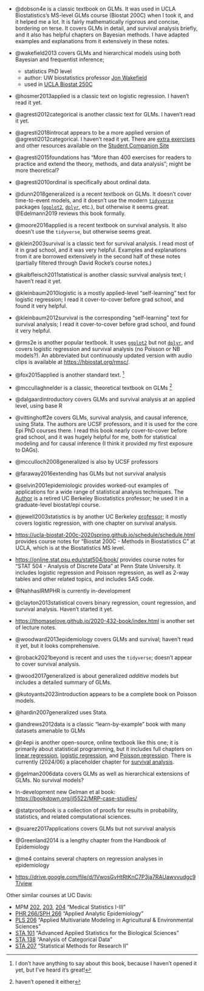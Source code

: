 - @dobson4e is a classic textbook on GLMs. 
It was used in UCLA Biostatistics's MS-level GLMs course (Biostat 200C) 
when I took it, and it helped me a lot. 
It is fairly mathematically rigorous and concise, bordering on terse.
It covers GLMs in detail, and survival analysis briefly, and it also has 
helpful chapters on Bayesian methods.
I have adapted examples and explanations from it extensively in these notes.

- @wakefield2013 covers GLMs and hierarchical models using both Bayesian and frequentist inference; 
    - statistics PhD level 
    - author: UW biostatistics professor [Jon Wakefield](https://www.biostat.washington.edu/people/jon-wakefield)
    - used in [UCLA Biostat 250C](https://donatello-telesca.com/biostatistics-251-)
    
- @hosmer2013applied is a classic text on logistic regression. 
I haven't read it yet.

- @agresti2012categorical is another classic text for GLMs. 
I haven't read it yet.

- @agresti2018introcat appears to be a more applied version of @agresti2012categorical. 
I haven't read it yet. 
There are [extra exercises](https://bcs.wiley.com/he-bcs/Books?action=resource&bcsId=11293&itemId=1119405262&resourceId=44770) and other resources available on the [Student Companion Site](https://bcs.wiley.com/he-bcs/Books?action=index&itemId=1119405262&bcsId=11293)

- @agresti2015foundations has "More than 400 exercises for readers to practice and extend the theory, methods, and data analysis"; might be more theoretical?

- @agresti2010ordinal is specifically about ordinal data.

- @dunn2018generalized is a recent textbook on GLMs. 
It doesn't cover time-to-event models, 
and it doesn't use the modern [`tidyverse`](https://tidyverse.org/) packages ([`ggplot2`](https://ggplot2.tidyverse.org/), 
[`dplyr`](https://dplyr.tidyverse.org/), etc.), 
but otherwise it seems great.
@Edelmann2019 reviews this book formally.

- @moore2016applied is a recent textbook on survival analysis. It also doesn't use the `tidyverse`, but otherwise seems great.

- @klein2003survival is a classic text for survival analysis.
I read most of it in grad school, and it was very helpful.
Examples and explanations from it are borrowed extensively in the second half of these notes
(partially filtered through David Rocke's course notes.)

- @kalbfleisch2011statistical is another classic survival analysis text;
I haven't read it yet.

- @kleinbaum2010logistic is a mostly applied-level "self-learning" text for logistic regression;
I read it cover-to-cover before grad school, and found it very helpful.

- @kleinbaum2012survival is the corresponding "self-learning" text for survival analysis;
I read it cover-to-cover before grad school, and found it very helpful.

- @rms2e is another popular textbook. It uses [`ggplot2`](https://ggplot2.tidyverse.org/) but not [`dplyr`](https://dplyr.tidyverse.org/), 
and covers logistic regression and survival analysis (no Poisson or NB models?).
An abbreviated but continuously updated version with audio clips is available at <https://hbiostat.org/rmsc/>.

- @fox2015applied is another standard text.
^[I don't have anything to say about this book, because I haven't opened it yet, but I've heard it's great!]

- @mccullaghnelder is a classic, theoretical textbook on GLMs
^[haven't opened it either]

- @dalgaardintroductory covers GLMs and survival analysis at an applied level, using base R

- @vittinghoff2e covers GLMs, survival analysis, and causal inference, using Stata. 
The authors are UCSF professors, and it is used for the core Epi PhD courses there.
I read this book nearly cover-to-cover before grad school, and it was hugely helpful for me,
both for statistical modeling and for causal inference (I think it provided my first exposure to DAGs).

- @mcculloch2008generalized is also by UCSF professors


- @faraway2016extending has GLMs but not survival analysis

- @selvin2001epidemiologic provides worked-out examples of applications for a wide range of 
statistical analysis techniques. 
The [Author](https://publichealth.berkeley.edu/people/steve-selvin) 
is a retired UC Berkeley Biostatistics professor; 
he used it in a graduate-level biostat/epi course.

- @jewell2003statistics is by another UC Berkeley [professor](https://publichealth.berkeley.edu/people/nicholas-jewell); 
it mostly covers logistic regression, with one chapter on survival analysis.

- <https://ucla-biostat-200c-2020spring.github.io/schedule/schedule.html> provides course notes for 
"Biostat 200C - Methods in Biostatistics C" at UCLA, which is at the Biostatistics MS level.

- <https://online.stat.psu.edu/stat504/book/> provides course notes for 
"STAT 504 - Analysis of Discrete Data" at Penn State University. 
It includes logistic regression and Poisson regression, as well as 2-way tables and other related topics, and includes SAS code.

- @NahhasIRMPHR is currently in-development

- @clayton2013statistical covers binary regression, count regression, and survival analysis. Haven't started it yet.

- <https://thomaselove.github.io/2020-432-book/index.html> is another set of lecture notes.

- @woodward2013epidemiology covers GLMs and survival; haven't read it yet, but it looks comprehensive.

- @roback2021beyond is recent and uses the `tidyverse`; doesn't appear to cover survival analysis.

- @wood2017generalized is about generalized *additive* models but includes a detailed
summary of GLMs.

- @kutoyants2023introduction appears to be a complete book on Poisson models.

- @hardin2007generalized uses Stata.

- @andrews2012data is a classic "learn-by-example" book with many datasets amenable to GLMs

- @r4epi is another open-source, online textbook like this one;
it is primarily about statistical programming, but it includes 
full chapters on 
[linear regression](https://www.r4epi.com/linear-regression),
[logistic regression](https://www.r4epi.com/linear-regression-1), and
[Poisson regression](https://www.r4epi.com/poisson-regression).
There is currently (2024/06) a placeholder chapter for [survival analysis](https://www.r4epi.com/cox-proportional-hazards-regression).

- @gelman2006data covers GLMs as well as hierarchical extensions of GLMs. 
No survival models?

- In-development new Gelman et al book: <https://bookdown.org/jl5522/MRP-case-studies/>

- @statproofbook is a collection of proofs for results in 
probability, 
statistics, 
and related computational sciences.

- @suarez2017applications covers GLMs but not survival analysis

- @Greenland2014 is a lengthy chapter from the Handbook of Epidemiology

- @me4 contains several chapters on regression analyses in epidemiology

- <https://drive.google.com/file/d/1VwosGvHtRtKnC7P3ja7RAUawvvudgc9T/view> 

Other similar courses at UC Davis:

- MPM [202](https://catalog.ucdavis.edu/search/?q=MPM+202), 
[203](https://catalog.ucdavis.edu/search/?q=MPM+203), 
[204](https://catalog.ucdavis.edu/search/?q=MPM+204)
"Medical Statistics I-III"
- [PHR 266/SPH 266](https://catalog.ucdavis.edu/search/?q=PHR+266) 
"Applied Analytic Epidemiology"
- [PLS 206](https://catalog.ucdavis.edu/search/?q=PLS+206) 
"Applied Multivariate Modeling in Agricultural & Environmental Sciences"
- [STA 101](https://catalog.ucdavis.edu/search/?q=STA+101) 
"Advanced Applied Statistics for the Biological Sciences"
- [STA 138](https://catalog.ucdavis.edu/search/?q=STA+138) 
"Analysis of Categorical Data"
- [STA 207](https://catalog.ucdavis.edu/search/?q=STA+207) 
"Statistical Methods for Research II"
